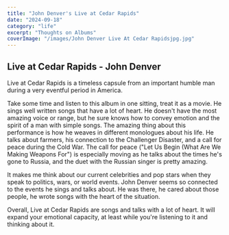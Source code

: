 ```yaml
---
title: "John Denver's Live at Cedar Rapids"
date: "2024-09-18"
category: "life"
excerpt: "Thoughts on Albums"
coverImage: "/images/John Denver Live At Cedar Rapidsjpg.jpg"
---
```


## Live at Cedar Rapids - John Denver

Live at Cedar Rapids is a timeless capsule from an important humble man during a very eventful period in America.

Take some time and listen to this album in one sitting, treat it as a movie. He sings well written songs that have a lot of heart. He doesn't have the most amazing voice or range, but he sure knows how to convey emotion and the spirit of a man with simple songs. The amazing thing about this performance is how he weaves in different monologues about his life. He talks about farmers, his connection to the Challenger Disaster, and a call for peace during the Cold War. The call for peace ("Let Us Begin (What Are We Making Weapons For") is especially moving as he talks about the times he's gone to Russia, and the duet with the Russian singer is pretty amazing. 

It makes me think about our current celebrities and pop stars when they speak to politics, wars, or world events. John Denver seems so connected to the events he sings and talks about. He was there, he cared about those people, he wrote songs with the heart of the situation. 

Overall, Live at Cedar Rapids are songs and talks with a lot of heart. It will expand your emotional capacity, at least while you're listening to it and thinking about it.